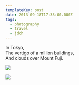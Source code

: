 ```yaml
---
templateKey: post
date: 2013-09-18T17:33:00.000Z
tags:
  - photography
  - travel
  - jdch
---
```

In Tokyo,<br/>
The vertigo of a million buildings,<br/>
And clouds over Mount Fuji.

![](../../assets/photos/20130921-IMG_1165.jpg)

![](../../assets/photos/20130918-IMG_0081.jpg)